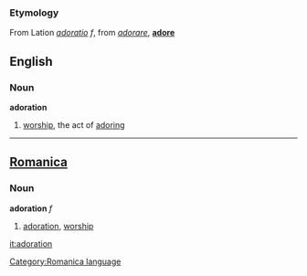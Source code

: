 ===Etymology===
From Lation ''[[adoratio]]'' ''f'', from ''[[adorare]]'', '''[[adore]]'''

==English==

===Noun===
'''adoration'''

# [[worship]], the act of [[adoring]]

----

==[[Romanica]]==
[[Category:Romanica language]]
===Noun===
<b>adoration</b> ''f''
#[[adoration]], [[worship]]

[[it:adoration]]
